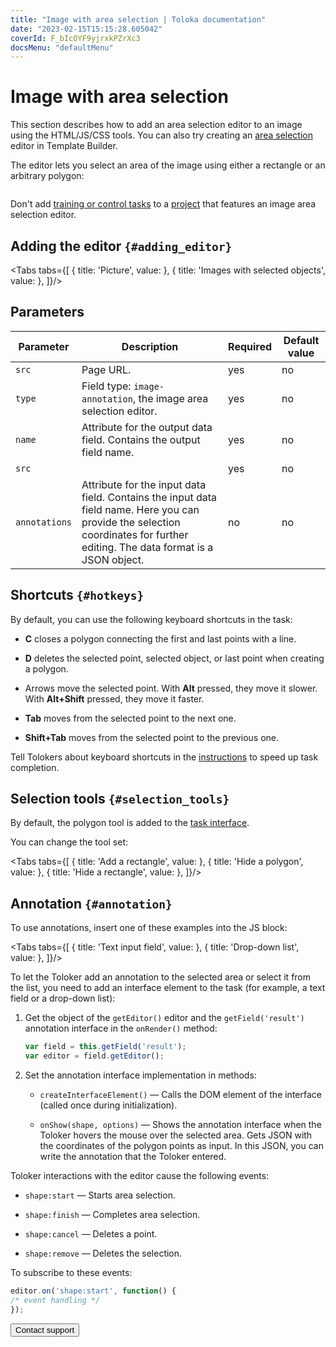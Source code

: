 ```yaml
---
title: "Image with area selection | Toloka documentation"
date: "2023-02-15T15:15:28.605042"
coverId: F_bIcOYF9yjrxkPZrXc3
docsMenu: "defaultMenu"
---
```



# Image with area selection

<Note mode="note" title="Note">

This section describes how to add an area selection editor to an image using the HTML/JS/CSS tools. You can also try creating an [area selection](/docs/template-builder/operations/select-areas) editor in Template Builder.

</Note>

The editor lets you select an area of the image using either a rectangle or an arbitrary polygon:

<Image width="490px" withBackground imageId="1675426547089" alt="" />

<Note mode="note" title="Note">

Don't add [training or control tasks](/docs/guide/pool) to a [project](/docs/glossary#project) that features an image area selection editor.

</Note>

## Adding the editor `{#adding_editor}`
<Tabs tabs={[
  { title: 'Picture', value: <ImageAnnotationList1/> },
  { title: 'Images with selected objects', value: <ImageAnnotationList2/> },
]}/>

## Parameters

**Parameter**|**Description**|**Required**|**Default value**
----- | ----- | ----- | -----
`src`| Page URL. | yes | no
`type`| Field type: `image-annotation`, the image area selection editor. | yes | no
`name`| Attribute for the output data field. Contains the output field name. | yes | no
`src`| <ImageAnnotationTable1/>| yes | no
`annotations`| Attribute for the input data field. Contains the input data field name. Here you can provide the selection coordinates for further editing. The data format is a JSON object. | no | no

## Shortcuts `{#hotkeys}`
By default, you can use the following keyboard shortcuts in the task:

- **C** closes a polygon connecting the first and last points with a line.

- **D** deletes the selected point, selected object, or last point when creating a polygon.

- Arrows move the selected point. With **Alt** pressed, they move it slower. With **Alt+Shift** pressed, they move it faster.

- **Tab** moves from the selected point to the next one.

- **Shift+Tab** moves from the selected point to the previous one.

Tell Tolokers about keyboard shortcuts in the [instructions](/docs/glossary#instructions) to speed up task completion.

## Selection tools `{#selection_tools}`
By default, the polygon tool is added to the [task interface](/docs/glossary#task-interface).

You can change the tool set:

<Tabs tabs={[
  { title: 'Add a rectangle', value: <ImageAnnotationList3/> },
  { title: 'Hide a polygon', value: <ImageAnnotationList4/> },
  { title: 'Hide a rectangle', value: <ImageAnnotationList5/> },
]}/>

## Annotation `{#annotation}`
To use annotations, insert one of these examples into the JS block:

<Tabs tabs={[
  { title: 'Text input field', value: <ImageAnnotationList6/> },
  { title: 'Drop-down list', value: <ImageAnnotationList7/> },
]}/>

<Cut title="Explanation of examples">

To let the Toloker add an annotation to the selected area or select it from the list, you need to add an interface element to the task (for example, a text field or a drop-down list):

1. Get the object of the `getEditor()` editor and the `getField('result')` annotation interface in the `onRender()` method:

    ```javascript
    var field = this.getField('result');
    var editor = field.getEditor();
    ```

1. Set the annotation interface implementation in methods:

    - `createInterfaceElement()` — Calls the DOM element of the interface (called once during initialization).

    - `onShow(shape, options)` — Shows the annotation interface when the Toloker hovers the mouse over the selected area. Gets JSON with the coordinates of the polygon points as input. In this JSON, you can write the annotation that the Toloker entered.

</Cut>

Toloker interactions with the editor cause the following events:

- `shape:start` — Starts area selection.

- `shape:finish` — Completes area selection.

- `shape:cancel` — Deletes a point.

- `shape:remove` — Deletes the selection.

To subscribe to these events:

```javascript
editor.on('shape:start', function() {
/* event handling */
});
```

<Button themeColor="light" view="default" size="l" type="link" url="/docs/guide/troubleshooting/support?form-source=guide-t-components-image-annotation">Contact support</Button>
